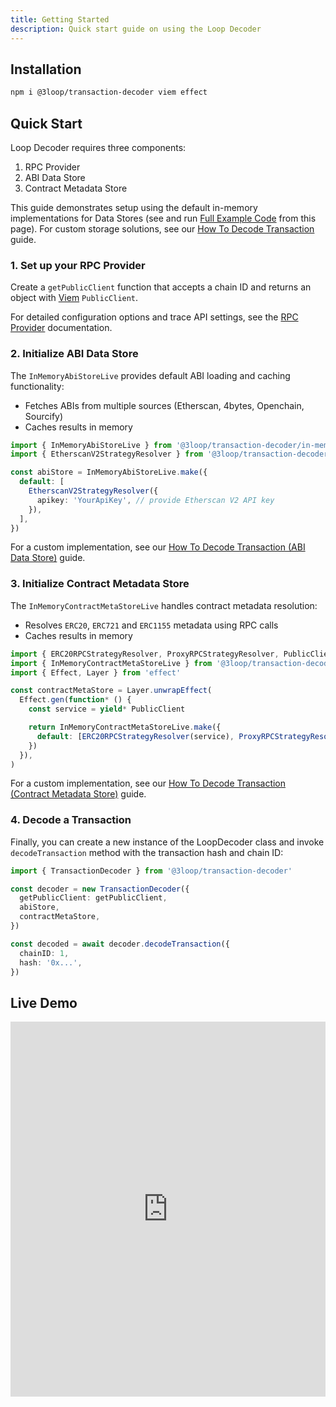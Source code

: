 ```yaml
---
title: Getting Started
description: Quick start guide on using the Loop Decoder
---
```



## Installation

```sh
npm i @3loop/transaction-decoder viem effect
```

## Quick Start

Loop Decoder requires three components:

1. RPC Provider
2. ABI Data Store
3. Contract Metadata Store

This guide demonstrates setup using the default in-memory implementations for Data Stores (see and run [Full Example Code](https://stackblitz.com/github/3loop/loop-decoder/tree/main/sandbox/quick-start?file=src/decoder.ts) from this page). For custom storage solutions, see our [How To Decode Transaction](/guides/decode-transaction/) guide.

### 1. Set up your RPC Provider

Create a `getPublicClient` function that accepts a chain ID and returns an object with [Viem](https://viem.sh/) `PublicClient`.

<RpcProvider />

For detailed configuration options and trace API settings, see the [RPC Provider](/reference/rpc-provider/) documentation.

### 2. Initialize ABI Data Store

The `InMemoryAbiStoreLive` provides default ABI loading and caching functionality:

- Fetches ABIs from multiple sources (Etherscan, 4bytes, Openchain, Sourcify)
- Caches results in memory

```ts
import { InMemoryAbiStoreLive } from '@3loop/transaction-decoder/in-memory'
import { EtherscanV2StrategyResolver } from '@3loop/transaction-decoder'

const abiStore = InMemoryAbiStoreLive.make({
  default: [
    EtherscanV2StrategyResolver({
      apikey: 'YourApiKey', // provide Etherscan V2 API key
    }),
  ],
})
```

For a custom implementation, see our [How To Decode Transaction (ABI Data Store)](/guides/decode-transaction/#2-abi-data-store) guide.

### 3. Initialize Contract Metadata Store

The `InMemoryContractMetaStoreLive` handles contract metadata resolution:

- Resolves `ERC20`, `ERC721` and `ERC1155` metadata using RPC calls
- Caches results in memory

```ts
import { ERC20RPCStrategyResolver, ProxyRPCStrategyResolver, PublicClient } from '@3loop/transaction-decoder'
import { InMemoryContractMetaStoreLive } from '@3loop/transaction-decoder/in-memory'
import { Effect, Layer } from 'effect'

const contractMetaStore = Layer.unwrapEffect(
  Effect.gen(function* () {
    const service = yield* PublicClient

    return InMemoryContractMetaStoreLive.make({
      default: [ERC20RPCStrategyResolver(service), ProxyRPCStrategyResolver(service)],
    })
  }),
)
```

For a custom implementation, see our [How To Decode Transaction (Contract Metadata Store)](/guides/decode-transaction/#3-contract-metadata-store) guide.

### 4. Decode a Transaction

Finally, you can create a new instance of the LoopDecoder class and invoke `decodeTransaction` method with the transaction hash and chain ID:

```ts
import { TransactionDecoder } from '@3loop/transaction-decoder'

const decoder = new TransactionDecoder({
  getPublicClient: getPublicClient,
  abiStore,
  contractMetaStore,
})

const decoded = await decoder.decodeTransaction({
  chainID: 1,
  hash: '0x...',
})
```

## Live Demo

<div style="height: 600px;">
  <iframe
    style="width: 100%; height: 100%; border: 0;"
    src="https://stackblitz.com/github/3loop/loop-decoder/tree/main/sandbox/quick-start?embed=1&file=src/decoder.ts&hideNavigation=1&hideDevTools=true&terminalHeight=1&hideExplorer=1&devtoolsheight=1&ctl=1"
  ></iframe>
</div>
